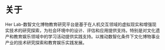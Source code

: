 # 关于

Her Lab-数智文化博物教育研究平台是基于在人机交互领域的虚拟现实和增强现实技术的研究探索，为社会环境中的设计、评估和应用提供支持。特别是对文化遗产和教育娱乐领域中的学习活动提供实践支持。以推动数智化条件下文化博物事业产业的技术研究探索和教育娱乐实践发展。
